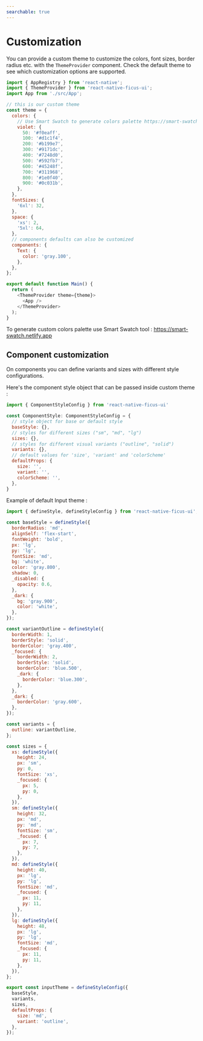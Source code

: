 ```yaml
---
searchable: true
---
```



# Customization

You can provide a custom theme to customize the colors, font sizes, border radius etc. with the `ThemeProvider` component. Check the default theme to see which customization options are supported.

```js
import { AppRegistry } from 'react-native';
import { ThemeProvider } from 'react-native-ficus-ui';
import App from './src/App';

// this is our custom theme
const theme = {
  colors: {
    // Use Smart Swatch to generate colors palette https://smart-swatch.netlify.app
    violet: {
      50: '#f0eaff',
      100: '#d1c1f4',
      200: '#b199e7',
      300: '#9171dc',
      400: '#7248d0',
      500: '#592fb7',
      600: '#45248f',
      700: '#311968',
      800: '#1e0f40',
      900: '#0c031b',
    },
  },
  fontSizes: {
    '6xl': 32,
  },
  space: {
    'xs': 2,
    '5xl': 64,
  },
  // components defaults can also be customized
  components: {
    Text: {
      color: 'gray.100',
    },
  },
};

export default function Main() {
  return (
    <ThemeProvider theme={theme}>
      <App />
    </ThemeProvider>
  );
}
```

To generate custom colors palette use Smart Swatch tool : https://smart-swatch.netlify.app

## Component customization

On components you can define variants and sizes with different style configurations.

Here's the component style object that can be passed inside custom theme :

```js
import { ComponentStyleConfig } from 'react-native-ficus-ui'

const ComponentStyle: ComponentStyleConfig = {
  // style object for base or default style
  baseStyle: {},
  // styles for different sizes ("sm", "md", "lg")
  sizes: {},
  // styles for different visual variants ("outline", "solid")
  variants: {},
  // default values for 'size', 'variant' and 'colorScheme'
  defaultProps: {
    size: '',
    variant: '',
    colorScheme: '',
  },
}
```

Example of default Input theme :

```js
import { defineStyle, defineStyleConfig } from 'react-native-ficus-ui';

const baseStyle = defineStyle({
  borderRadius: 'md',
  alignSelf: 'flex-start',
  fontWeight: 'bold',
  px: 'lg',
  py: 'lg',
  fontSize: 'md',
  bg: 'white',
  color: 'gray.800',
  shadow: 0,
  _disabled: {
    opacity: 0.6,
  },
  _dark: {
    bg: 'gray.900',
    color: 'white',
  },
});

const variantOutline = defineStyle({
  borderWidth: 1,
  borderStyle: 'solid',
  borderColor: 'gray.400',
  _focused: {
    borderWidth: 2,
    borderStyle: 'solid',
    borderColor: 'blue.500',
    _dark: {
      borderColor: 'blue.300',
    },
  },
  _dark: {
    borderColor: 'gray.600',
  },
});

const variants = {
  outline: variantOutline,
};

const sizes = {
  xs: defineStyle({
    height: 24,
    px: 'sm',
    py: 0,
    fontSize: 'xs',
    _focused: {
      px: 5,
      py: 0,
    },
  }),
  sm: defineStyle({
    height: 32,
    px: 'md',
    py: 'md',
    fontSize: 'sm',
    _focused: {
      px: 7,
      py: 7,
    },
  }),
  md: defineStyle({
    height: 40,
    px: 'lg',
    py: 'lg',
    fontSize: 'md',
    _focused: {
      px: 11,
      py: 11,
    },
  }),
  lg: defineStyle({
    height: 48,
    px: 'lg',
    py: 'lg',
    fontSize: 'md',
    _focused: {
      px: 11,
      py: 11,
    },
  }),
};

export const inputTheme = defineStyleConfig({
  baseStyle,
  variants,
  sizes,
  defaultProps: {
    size: 'md',
    variant: 'outline',
  },
});

```